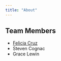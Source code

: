 ```yaml
---
title: "About"
---
```


## Team Members

-   [Felicia Cruz](https://github.com/fmcruz23)
-   Steven Cognac
-   Grace Lewin
